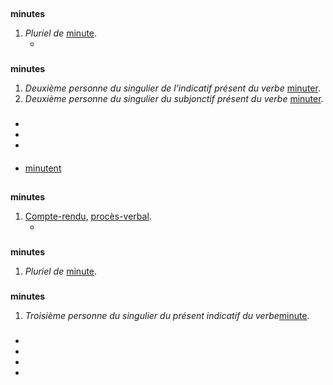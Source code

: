 {{voir|minutés}}

== {{langue|fr}} ==
=== {{S|nom|fr|flexion}} ===
{{fr-rég|mi.nyt|s=minute}}
'''minutes''' {{pron|mi.nyt|fr}} {{f}}
# ''Pluriel de'' [[minute]].
#* {{exemple | lang=fr
 | Quelques '''minutes''' avant la fin de la première mi-temps, un joueur de Bordeaux crochète un Marseillais dans la surface de réparation. Je siffle le penalty indiscutable.
 | source=Christophe Donner, ''Mon oncle'', Grasset, 1995}}

=== {{S|verbe|fr|flexion}} ===
{{fr-verbe-flexion|minuter|ind.p.2s=oui|sub.p.2s=oui}}
'''minutes''' {{pron|mi.nyt|fr}}
# ''Deuxième personne du singulier de l’indicatif présent du verbe'' [[minuter]].
# ''Deuxième personne du singulier du subjonctif présent du verbe'' [[minuter]].

=== {{S|prononciation}} ===
* {{écouter|lang=fr|France (Muntzenheim)|audio=LL-Q150 (fra)-0x010C-minutes.wav}}
* {{écouter|lang=fr|Canada (Shawinigan)||audio=LL-Q150 (fra)-DenisdeShawi-minutes.wav}}
* {{écouter|lang=fr|France||audio=LL-Q150 (fra)-Mecanautes-minutes.wav}}


==== {{S|homophones|fr}} ====
* [[minutent]] {{cf|minuter}}

=== {{S|anagrammes}} ===
{{voir anagrammes|fr}}

== {{langue|en}} ==
=== {{S|étymologie}} ===
: {{ébauche-étym|en}}

=== {{S|nom|en}} ===
'''minutes''' {{pron|ˈmɪn.ɪts|en}} {{au pluriel uniquement|en}}
# [[compte-rendu|Compte-rendu]], [[procès-verbal]].
#* {{exemple | lang=en | The elected secretary will take the '''minutes''' of the meeting.}}

=== {{S|nom|en|flexion}} ===
{{en-nom-rég|sing=minute|ˈmɪn.ɪt}}
'''minutes''' {{pron|ˈmɪn.ɪts|en}}
# ''Pluriel de'' [[minute]].

=== {{S|verbe|en|flexion}} ===
'''minutes''' {{pron|ˈmɪn.ɪts|en}}
# ''Troisième personne du singulier du présent indicatif du verbe ''[[minute]].

=== {{S|prononciation}} ===
* {{écouter|lang=en|États-Unis <!-- précisez svp la ville ou la région -->|ˈmɪn.ɪts|audio=En-us-minutes.ogg}}
* {{écouter|lang=en|Royaume-Uni (Londres)|ˈmɪn.ɪts|audio=LL-Q1860 (eng)-Back ache-minutes.wav}}
* {{écouter|Texas (États-Unis)||lang=en|audio=LL-Q1860 (eng)-Wodencafe-minutes.wav}}
* {{écouter|Connecticut (États-Unis)||lang=en|audio=LL-Q1860 (eng)-Grendelkhan-minutes.wav}}

